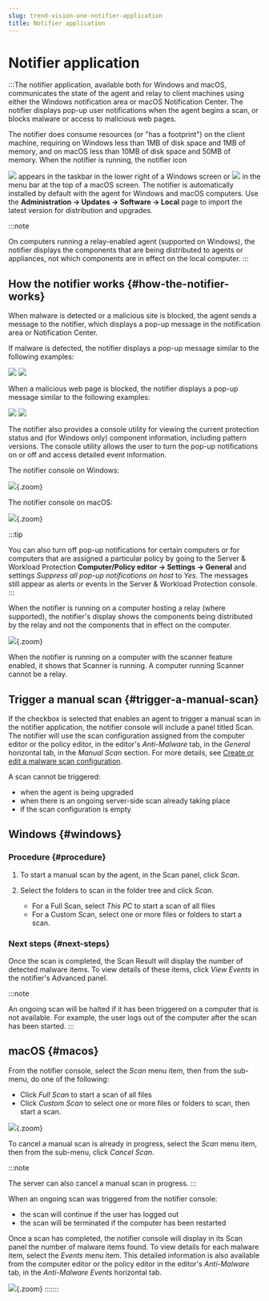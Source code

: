 ```yaml
---
slug: trend-vision-one-notifier-application
title: Notifier application
---
```

# Notifier application

:::The notifier application, available both for Windows and macOS, communicates the state of the agent and relay to client machines using either the Windows notification area or macOS Notification Center. The notifier displays pop-up user notifications when the agent begins a scan, or blocks malware or access to malicious web pages.

The notifier does consume resources (or "has a footprint") on the client machine, requiring on Windows less than 1MB of disk space and 1MB of memory, and on macOS less than 10MB of disk space and 50MB of memory. When the notifier is running, the notifier icon

![](/images/icon_agent=fe27c890-6279-4b80-8fcb-e4fd4e0ab8a1.webp) appears in the taskbar in the lower right of a Windows screen or ![](/images/icon_agent-macOS=05b1d160-2171-4d94-99bf-d3119ae2761b.webp) in the menu bar at the top of a macOS screen. The notifier is automatically installed by default with the agent for Windows and macOS computers. Use the **Administration → Updates → Software → Local** page to import the latest version for distribution and upgrades.

:::note

On computers running a relay-enabled agent (supported on Windows), the notifier displays the components that are being distributed to agents or appliances, not which components are in effect on the local computer.
:::

## How the notifier works {#how-the-notifier-works}

When malware is detected or a malicious site is blocked, the agent sends a message to the notifier, which displays a pop-up message in the notification area or Notification Center.

If malware is detected, the notifier displays a pop-up message similar to the following examples:

![](/images/notifier_bubble_malware_detected=59255a64-74c4-452b-a5e5-ea4013250a14.webp) ![](/images/Notification_Center_bubble_malware_detected=6edeea9b-576b-4776-b3c5-c77db8342e88.webp)

When a malicious web page is blocked, the notifier displays a pop-up message similar to the following examples:

![](/images/notifier_bubble_web_pages_blocked=f41b4a2c-c936-487c-adce-061084a46feb.webp) ![](/images/Notification_Center_bubble_web_pages_blocked_macOS=293f2768-26cb-45b7-bb42-40f75c697e50.webp)

The notifier also provides a console utility for viewing the current protection status and (for Windows only) component information, including pattern versions. The console utility allows the user to turn the pop-up notifications on or off and access detailed event information.

The notifier console on Windows:

![](/images/notifier_ui=c9205a54-7fe4-477a-a092-25a4e18f8f9a.webp){.zoom}

The notifier console on macOS:

![](/images/notifier_ui_macOS=0093be0c-3419-4cd9-9233-04d15d6b7c48.webp){.zoom}

:::tip

You can also turn off pop-up notifications for certain computers or for computers that are assigned a particular policy by going to the Server & Workload Protection **Computer/Policy editor → Settings → General** and settings *Suppress all pop-up notifications on host* to *Yes*. The messages still appear as alerts or events in the Server & Workload Protection console.
:::

When the notifier is running on a computer hosting a relay (where supported), the notifier's display shows the components being distributed by the relay and not the components that in effect on the computer.

![](/images/notifier_relay_ui=c8e1d7ce-4606-4365-89f3-cacc72963a5c.webp){.zoom}

When the notifier is running on a computer with the scanner feature enabled, it shows that Scanner is running. A computer running Scanner cannot be a relay.

## Trigger a manual scan {#trigger-a-manual-scan}

If the checkbox is selected that enables an agent to trigger a manual scan in the notifier application, the notifier console will include a panel titled Scan. The notifier will use the scan configuration assigned from the computer editor or the policy editor, in the editor's *Anti-Malware* tab, in the *General* horizontal tab, in the *Manual Scan* section. For more details, see [Create or edit a malware scan configuration](create-edit-malware-scan-config.mdx).

A scan cannot be triggered:

- when the agent is being upgraded
- when there is an ongoing server-side scan already taking place
- if the scan configuration is empty

## Windows {#windows}

### Procedure {#procedure}

1.  To start a manual scan by the agent, in the Scan panel, click *Scan*.

2.  Select the folders to scan in the folder tree and click *Scan*.

    - For a Full Scan, select *This PC* to start a scan of all files
    - For a Custom Scan, select one or more files or folders to start a scan.

### Next steps {#next-steps}

Once the scan is completed, the Scan Result will display the number of detected malware items. To view details of these items, click *View Events* in the notifier's Advanced panel.

:::note

An ongoing scan will be halted if it has been triggered on a computer that is not available. For example, the user logs out of the computer after the scan has been started.
:::

## macOS {#macos}

From the notifier console, select the *Scan* menu item, then from the sub-menu, do one of the following:

- Click *Full Scan* to start a scan of all files
- Click *Custom Scan* to select one or more files or folders to scan, then start a scan.

![](/images/notifier_console_macOS_scan_start_options=8a46a53b-e26a-4a6f-acf1-3a49f83f8a41.webp){.zoom}

To cancel a manual scan is already in progress, select the *Scan* menu item, then from the sub-menu, click *Cancel Scan*.

:::note

The server can also cancel a manual scan in progress.
:::

When an ongoing scan was triggered from the notifier console:

- the scan will continue if the user has logged out
- the scan will be terminated if the computer has been restarted

Once a scan has completed, the notifier console will display in its Scan panel the number of malware items found. To view details for each malware item, select the *Events* menu item. This detailed information is also available from the computer editor or the policy editor in the editor's *Anti-Malware* tab, in the *Anti-Malware Events* horizontal tab.

![](/images/notifier_console_macOS_scan_completed=56e915da-feed-4c90-8c4e-8d0b7616eb8a.webp){.zoom}
:::::::
